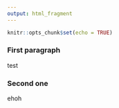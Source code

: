 ```yaml
---
output: html_fragment
---
```

```r
knitr::opts_chunk$set(echo = TRUE)
```
### First paragraph

test

### Second one

ehoh